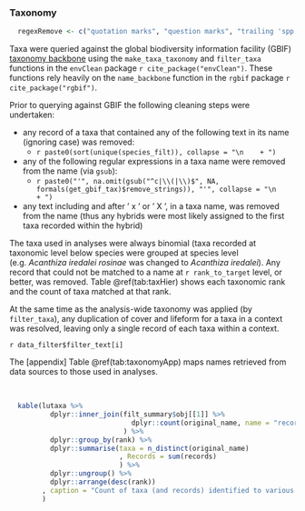 ### Taxonomy

```r

  regexRemove <- c("quotation marks", "question marks", "trailing 'spp.' or 'sp.'", "leading space", "trailing space")

```

Taxa were queried against the global biodiversity information facility (GBIF) [taxonomy backbone](https://www.gbif.org/dataset/d7dddbf4-2cf0-4f39-9b2a-bb099caae36c) using the `make_taxa_taxonomy` and `filter_taxa` functions in the `envClean` package `r cite_package("envClean")`. These functions rely heavily on the `name_backbone` function in the `rgbif` package `r cite_package("rgbif")`.

Prior to querying against GBIF the following cleaning steps were undertaken:

* any record of a taxa that contained any of the following text in its name (ignoring case) was removed:
    + `r paste0(sort(unique(species_filt)), collapse = "\n    + ")`
* any of the following regular expressions in a taxa name were removed from the name (via `gsub`):
    + `r paste0("'", na.omit(gsub("^c|\\(|\\)$", NA, formals(get_gbif_tax)$remove_strings)), "'", collapse = "\n    + ")`
* any text including and after ' x ' or ' X ', in a taxa name, was removed from the name (thus any hybrids were most likely assigned to the first taxa recorded within the hybrid)

The taxa used in analyses were always binomial (taxa recorded at taxonomic level below species were grouped at species level (e.g. _Acanthiza iredalei rosinae_ was changed to _Acanthiza iredalei_). Any record that could not be matched to a name at `r rank_to_target` level, or better, was removed. Table \@ref(tab:taxHier) shows each taxonomic rank and the count of taxa matched at that rank.

At the same time as the analysis-wide taxonomy was applied (by `filter_taxa`), any duplication of cover and lifeform for a taxa in a context was resolved, leaving only a single record of each taxa within a context.

`r data_filter$filter_text[i]`

The [appendix] Table \@ref(tab:taxonomyApp) maps names retrieved from data sources to those used in analyses.

<br>

```r

  kable(lutaxa %>%
          dplyr::inner_join(filt_summary$obj[[1]] %>%
                              dplyr::count(original_name, name = "records")
                            ) %>%
          dplyr::group_by(rank) %>%
          dplyr::summarise(taxa = n_distinct(original_name)
                           , Records = sum(records)
                           ) %>%
          dplyr::ungroup() %>%
          dplyr::arrange(desc(rank))
        , caption = "Count of taxa (and records) identified to various taxonomic rank"
        )

```

<br>
